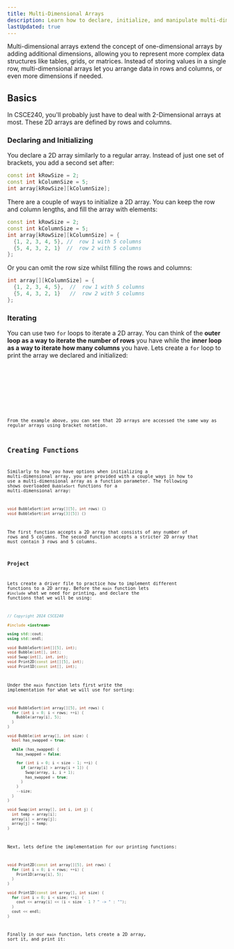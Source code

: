 ```yaml
---
title: Multi-Dimensional Arrays
description: Learn how to declare, initialize, and manipulate multi-dimensional arrays in C++, and discover how they can be used to represent complex data structures like matrices and grids.
lastUpdated: true
---
```



Multi-dimensional arrays extend the concept of one-dimensional arrays by adding 
additional dimensions, allowing you to represent more complex data structures 
like tables, grids, or matrices. Instead of storing values in a single row, 
multi-dimensional arrays let you arrange data in rows and columns, or even 
more dimensions if needed.

## Basics

In CSCE240, you'll probably just have to deal with 2-Dimensional arrays at most. 
These 2D arrays are defined by rows and columns.

### Declaring and Initializing

You declare a 2D array similarly to a regular array. Instead of just one set of brackets, 
you add a second set after:

```cpp showLineNumbers=false
const int kRowSize = 2;
const int kColumnSize = 5;
int array[kRowSize][kColumnSize];
```

There are a couple of ways to initialize a 2D array. You can keep the row and column lengths, and 
fill the array with elements:

```cpp showLineNumbers=false
const int kRowSize = 2;
const int kColumnSize = 5;
int array[kRowSize][kColumnSize] = {
  {1, 2, 3, 4, 5}, //  row 1 with 5 columns
  {5, 4, 3, 2, 1}  //  row 2 with 5 columns
};
```

Or you can omit the row size whilst filling the rows and columns:

```cpp showLineNumbers=false
int array[][kColumnSize] = {
  {1, 2, 3, 4, 5},  //  row 1 with 5 columns
  {5, 4, 3, 2, 1}   //  row 2 with 5 columns
};
```

### Iterating

You can use two `for` loops to iterate a 2D array. You can think of the **outer loop as a way to iterate 
the number of rows** you have while the **inner loop as a way to iterate how many columns** you have. 
Lets create a `for` loop to print the array we declared and initialized:

<Tabs>

<TabItem label="Driver" icon="rocket">
<Code title="driver.cc" lang="cpp" code={code.print2D} />
</TabItem>

<TabItem label="Terminal" icon="laptop">
<Code lang="bash" code={code.test2D} mark={[1, 2]} />
</TabItem>

</Tabs>

<Aside>
From the example above, you can see that 2D arrays are accessed the same way as regular arrays using bracket notation.
</Aside>

## Creating Functions

Similarly to how you have options when initializing a multi-dimensional array, you are 
provided with a couple ways in how to use a multi-dimensional array as a function parameter. 
The following shows overloaded `BubbleSort` functions for a multi-dimensional array:

```cpp showLineNumbers=false
void BubbleSort(int array[][5], int rows) {}
void BubbleSort(int array[3][5]) {}
```

The first function accepts a 2D array that consists of any number of rows and 5 columns. The 
second function accepts a stricter 2D array that must contain 3 rows and 5 columns.

### Project

Lets create a driver file to practice how to implement different functions to a 2D array. Before 
the `main` function lets `#include` what we need for printing, and declare the functions that we 
will be using:

```cpp title="driver.cc"
// Copyright 2024 CSCE240

#include <iostream>

using std::cout;
using std::endl;

void BubbleSort(int[][5], int);
void Bubble(int[], int);
void Swap(int[], int, int);
void Print2D(const int[][5], int);
void Print1D(const int[], int);
```

Under the `main` function lets first write the implementation for what we will use for sorting:

```cpp title="driver.cc"
void BubbleSort(int array[][5], int rows) {
  for (int i = 0; i < rows; ++i) {
    Bubble(array[i], 5);
  }
}

void Bubble(int array[], int size) {
  bool has_swapped = true;

  while (has_swapped) {
    has_swapped = false;

    for (int i = 0; i < size - 1; ++i) {
      if (array[i] > array[i + 1]) {
        Swap(array, i, i + 1);
        has_swapped = true;
      }
    }
    --size;
  }
}

void Swap(int array[], int i, int j) {
  int temp = array[i];
  array[i] = array[j];
  array[j] = temp;
}
```

Next, lets define the implementation for our printing functions:

```cpp title="driver.cc"
void Print2D(const int array[][5], int rows) {
  for (int i = 0; i < rows; ++i) {
    Print1D(array[i], 5);
  }
}

void Print1D(const int array[], int size) {
  for (int i = 0; i < size; ++i) {
    cout << array[i] << (i < size - 1 ? " -> " : "");
  }
  cout << endl;
}
```

Finally in our `main` function, lets create a 2D array, sort it, and print it:

<Tabs>

<TabItem label="Driver" icon="rocket">
<Code title="driver.cc" lang="cpp" code={code.main} />
</TabItem>

<TabItem label="Terminal" icon="laptop">
<Code lang="bash" code={code.terminal} mark={[1, 3, 4]} />
</TabItem>

</Tabs>

